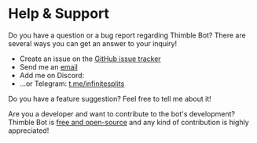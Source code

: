 
# Help & Support

Do you have a question or a bug report regarding Thimble Bot? There are several
ways you can get an answer to your inquiry!

- Create an issue on the [GitHub issue tracker][issue-tracker-link]
- Send me an [email][email-link]
- Add me on Discord: <DiscordUserLink user={props.user} />
- ...or Telegram: [t.me/infinitesplits][telegram-link]

Do you have a feature suggestion? Feel free to tell me about it!

Are you a developer and want to contribute to the bot's development? Thimble Bot
is [free and open-source][github-org-link] and any kind of contribution is
highly appreciated!

[issue-tracker-link]: https://github.com/thimble-bot/thimble-bot/issues
[email-link]: jozsef@sallai.me
[telegram-link]: https://t.me/infinitesplits
[github-org-link]: https://github.com/thimble-bot
